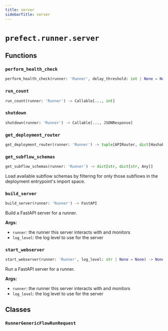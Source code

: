 ```yaml
---
title: server
sidebarTitle: server
---
```


# `prefect.runner.server`

## Functions

### `perform_health_check` <sup><a href="https://github.com/prefecthq/prefect/blob/main/src/prefect/runner/server.py#L51" target="_blank"><Icon icon="github" style="width: 14px; height: 14px;" /></a></sup>

```python
perform_health_check(runner: 'Runner', delay_threshold: int | None = None) -> Callable[..., JSONResponse]
```

### `run_count` <sup><a href="https://github.com/prefecthq/prefect/blob/main/src/prefect/runner/server.py#L77" target="_blank"><Icon icon="github" style="width: 14px; height: 14px;" /></a></sup>

```python
run_count(runner: 'Runner') -> Callable[..., int]
```

### `shutdown` <sup><a href="https://github.com/prefecthq/prefect/blob/main/src/prefect/runner/server.py#L85" target="_blank"><Icon icon="github" style="width: 14px; height: 14px;" /></a></sup>

```python
shutdown(runner: 'Runner') -> Callable[..., JSONResponse]
```

### `get_deployment_router` <sup><a href="https://github.com/prefecthq/prefect/blob/main/src/prefect/runner/server.py#L128" target="_blank"><Icon icon="github" style="width: 14px; height: 14px;" /></a></sup>

```python
get_deployment_router(runner: 'Runner') -> tuple[APIRouter, dict[Hashable, Any]]
```

### `get_subflow_schemas` <sup><a href="https://github.com/prefecthq/prefect/blob/main/src/prefect/runner/server.py#L156" target="_blank"><Icon icon="github" style="width: 14px; height: 14px;" /></a></sup>

```python
get_subflow_schemas(runner: 'Runner') -> dict[str, dict[str, Any]]
```


Load available subflow schemas by filtering for only those subflows in the
deployment entrypoint's import space.


### `build_server` <sup><a href="https://github.com/prefecthq/prefect/blob/main/src/prefect/runner/server.py#L262" target="_blank"><Icon icon="github" style="width: 14px; height: 14px;" /></a></sup>

```python
build_server(runner: 'Runner') -> FastAPI
```


Build a FastAPI server for a runner.

**Args:**
- `runner`: the runner this server interacts with and monitors
- `log_level`: the log level to use for the server


### `start_webserver` <sup><a href="https://github.com/prefecthq/prefect/blob/main/src/prefect/runner/server.py#L311" target="_blank"><Icon icon="github" style="width: 14px; height: 14px;" /></a></sup>

```python
start_webserver(runner: 'Runner', log_level: str | None = None) -> None
```


Run a FastAPI server for a runner.

**Args:**
- `runner`: the runner this server interacts with and monitors
- `log_level`: the log level to use for the server


## Classes

### `RunnerGenericFlowRunRequest` <sup><a href="https://github.com/prefecthq/prefect/blob/main/src/prefect/runner/server.py#L45" target="_blank"><Icon icon="github" style="width: 14px; height: 14px;" /></a></sup>
